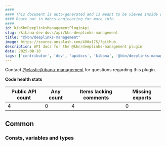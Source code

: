 ```yaml
---
####
#### This document is auto-generated and is meant to be viewed inside our experimental, new docs system.
#### Reach out in #docs-engineering for more info.
####
id: kibKbnDeeplinksManagementPluginApi
slug: /kibana-dev-docs/api/kbn-deeplinks-management
title: "@kbn/deeplinks-management"
image: https://source.unsplash.com/400x175/?github
description: API docs for the @kbn/deeplinks-management plugin
date: 2025-08-10
tags: ['contributor', 'dev', 'apidocs', 'kibana', '@kbn/deeplinks-management']
---
```




Contact [@elastic/kibana-management](https://github.com/orgs/elastic/teams/kibana-management) for questions regarding this plugin.

**Code health stats**

| Public API count  | Any count | Items lacking comments | Missing exports |
|-------------------|-----------|------------------------|-----------------|
| 4 | 0 | 4 | 0 |

## Common

### Consts, variables and types
<DocDefinitionList data={kbnDeeplinksManagementObj.common.misc}/>


